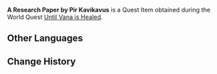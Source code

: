 {{Item Infobox
|id           = 120001
|image        = Item A Research Paper by Pir Kavikavus.png
|type         = Quest Items
|quality      = 
|description  = This paper is titled "Theory and Practice: Enhancing the Safety of the Chaos Core in Unstable Conditions Using the Khaenri'ah Ruin Golem of Devantaka Mountain as an Example." The body of the paper is riddled with jargon. If you are not a senior Kshahrewar researcher, chances are that the paper's argument will be no less than unfathomable.
|source1      = [[Until Vana is Healed]]
}}
'''A Research Paper by Pir Kavikavus''' is a Quest Item obtained during the World Quest [[Until Vana is Healed]].
<!--
==Location==
<gallery>

</gallery>
-->
==Other Languages==
{{Other Languages
|default_hidden = 1
|en      = A Research Paper by Pir Kavikavus
|zhs     = 迦毗鸠师的论文
|zhs_rm  = Jiāpíjiūshī de Lùnwén
|zht     = 迦毗鳩師的論文
|zht_rm  = Jiāpíjiūshī de Lùnwén
|ja      = カビカバスの論文
|ja_rm   = Kabikabasu no Ronbun
|ko      = 대스승 카비카부스의 논문
|ko_rm   = Daeseuseung Kabikabuseu-ui Nonmun
|es      = Ensayo del profesor Kavikavus
|fr      = Thèse de Pir Kavikavus
|ru      = Научная работа пира Кавикавуса
|th      = วิทยานิพนธ์ของ Pir Kavikavus
|th_rm   = Witthayaniphon khong Pir Kavikavus
|vi      = Luận Văn Của Pir Kavikavus
|de      = Abhandlung von Pir Kavikavus
|id      = Skripsi Pir Kavikavus
|pt      = Dissertação do Pir Kavikavus
}}

==Change History==
{{Change History|3.0}}